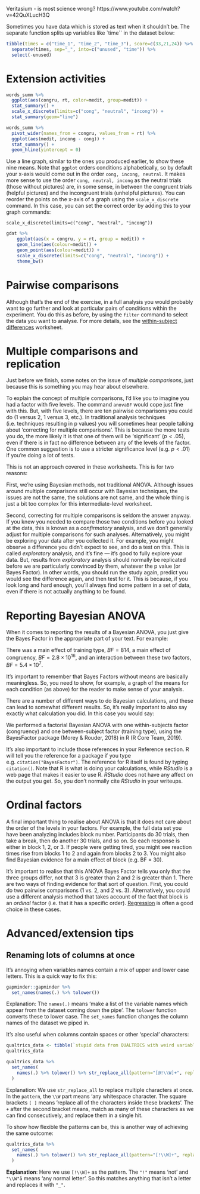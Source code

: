 

Veritasium - is most science wrong?
https://www.youtube.com/watch?v=42QuXLucH3Q





Sometimes you have data which is stored as text when it shouldn't be. The separate function splits up variables like `time`` in
the dataset below:

```r
tibble(times = c("time_1", "time_2", "time_3"), score=c(33,21,24)) %>% 
  separate(times, sep="_", into=c("unused", "time")) %>% 
  select(-unused)
```




# Extension activities



```r
words_summ %>% 
  ggplot(aes(congru, rt, color=medit, group=medit)) + 
  stat_summary() +
  scale_x_discrete(limits=c("cong", "neutral", "incong")) + 
  stat_summary(geom="line")
```


```r
words_summ %>% 
  pivot_wider(names_from = congru, values_from = rt) %>% 
  ggplot(aes(medit, incong - cong)) + 
  stat_summary() + 
  geom_hline(yintercept = 0)
```


Use a line graph, similar to the ones you produced earlier, to show these nine means. Note that `ggplot` orders conditions alphabetically, so by default your x-axis would come out in the order `cong, incong, neutral`. It makes more sense to use the order `cong, neutral, incong` as the neutral trials (those without pictures) are, in some sense, in between the congruent trials (helpful pictures) and the incongruent trials (unhelpful pictures).  You can reorder the points on the x-axis of a graph using the `scale_x_discrete` command. In this case, you can set the correct order by adding this to your graph commands:

`scale_x_discrete(limits=c("cong", "neutral", "incong"))`


```r
gdat %>%
    ggplot(aes(x = congru, y = rt, group = medit)) +
    geom_line(aes(colour=medit)) +
    geom_point(aes(colour=medit)) +
    scale_x_discrete(limits=c("cong", "neutral", "incong")) + 
    theme_bw()
```













# Pairwise comparisons

Although that's the end of the exercise, in a full analysis you would probably want to go further and look at particular pairs of conditions within the experiment. You do this as before, by using the `filter` command to select the data you want to analyse. For more details, see the [within-subject differences](anova1.html) worksheet.

<a name="bettergraphs"></a>



# Multiple comparisons and replication

Just before we finish, some notes on the issue of _multiple comparisons_, just because this is something you may hear about elsewhere.

To explain the concept of multiple comparisons, I'd like you to imagine you had a factor with five levels. The command `anovaBF` would cope just fine with this. But, with five levels, there are ten pairwise comparisons you could do (1 versus 2, 1 versus 3, etc.). In traditional analysis techniques (i.e. techniques resulting in p values) you will sometimes hear people talking about 'correcting for multiple comparisons'. This is because the more tests you do, the more likely it is that one of them will be 'significant' ($p < .05$), even if there is in fact no difference between any of the levels of the factor. One common suggestion is to use a stricter significance level (e.g. $p < .01$) if you're doing a lot of tests. 

This is not an approach covered  in these worksheets. This is for two reasons:

First, we're using Bayesian methods, not traditional ANOVA. Although issues around multiple comparisons still occur with Bayesian techniques, the issues are not the same, the solutions are not same, and the whole thing is just  a bit too complex for this intermediate-level worksheet.

Second, correcting for multiple comparisons is seldom the answer anyway. If you knew you needed to compare those two conditions before you looked at the data, this is known as a _confirmatory_ analysis, and we don't generally adjust for multiple comparisons for such analyses. Alternatively, you might be exploring your data after you collected it. For example, you might observe a difference you didn't expect to see, and do a test on this. This is called _exploratory_ analysis, and it's fine --- it's good to fully explore your data. But, results from _exploratory_ analysis should normally be replicated before we are particularly convinced by them, whatever the p value (or Bayes Factor). In other words, you should run the study again, predict you would see the difference again, and then test for it. This is because, if you look long and hard enough, you'll always find some pattern in a set of data, even if there is not actually anything to be found. 






# Reporting Bayesian ANOVA

When it comes to reporting the results of a Bayesian ANOVA, you just give the Bayes Factor in the appropriate part of your text. For example:

There was a main effect of training type, $BF = 814$, a main effect of congruency, $BF = 2.8 \times 10^{16}$, and an interaction between these two factors, $BF = 5.4 \times 10^{7}$. 

It's important to remember that Bayes Factors without means are basically meaningless. So, you need to show, for example, a graph of the means for each condition (as above) for the reader to make sense of your analysis.

There are a number of different ways to do Bayesian calculations, and these can lead to somewhat different results. So, it's really important to also say exactly what calculation you did. In this case you would say:

We performed a factorial Bayesian ANOVA with one within-subjects factor (congruency) and one between-subject factor (training type), using the BayesFactor package (Morey & Rouder, 2018) in R (R Core Team, 2019).

It's also important to include those references in your Reference section. R will tell you the reference for a package if you type e.g.  `citation("BayesFactor")`. The reference for R itself is found by typing `citation()`. Note that R is what is doing your calculations, while _RStudio_ is a web page that makes it easier to use R. _RStudio_ does not have any affect on the output you get. So, you don't normally cite _RStudio_ in your writeups. 

<a name="ordinal"></a>

# Ordinal factors

A final important thing to realise about ANOVA is that it does not care about the order of the levels in your factors. For example, the full data set you have been analyzing includes block number. Participants do 30 trials, then take a break, then do another 30 trials, and so on. So each response is either in block 1, 2, or 3. If people were getting tired, you might see reaction times rise from blocks 1 to 2 and again from blocks 2 to 3. You might also find Bayesian evidence for a main effect of block (e.g. BF = 30). 

It's important to realise that this ANOVA Bayes Factor tells you only that the three groups differ, not that 3 is greater than 2 and 2 is greater than 1. There are two ways of finding evidence for that sort of question. First, you could do two pairwise comparisons (1 vs. 2, and 2 vs. 3). Alternatively, you could use a different analysis method that takes account of the fact that block is an _ordinal_ factor (i.e. that it has a specific order). [Regression](https://benwhalley.github.io/just-enough-r/linear-models-simple.html) is often a good choice in these cases.






















# Advanced/extension tips

## Renaming lots of columns at once

It's annoying when variables names contain a mix of upper and lower case letters. This is a quick way to fix this:

```r
gapminder::gapminder %>% 
  set_names(names(.) %>% tolower())
```

Explanation: The `names(.)` means 'make a list of the variable names which appear from the dataset coming down the pipe'. The `tolower` function converts these to lower case. The `set_names` function changes the column names of the dataset
we piped in.


It's also useful when columns contain spaces or other 'special' characters:

```r
qualtrics_data <- tibble(`stupid data from QUALTRICS with weird variable names` = 1, `another CRAZY@!! variable`=2)
qualtrics_data
```

```r
qualtrics_data %>% 
  set_names(
    names(.) %>% tolower() %>% str_replace_all(pattern="[@!\\W]+", replacement="_")
  )
```

Explanation: We use `str_replace_all` to replace multiple characters at once. 
In the `pattern`, the `\\W` part means 'any whitespace character. The square brackets `[ ]` means
'replace all of the characters inside these brackets'. The `+` after the second bracket means, match as 
many of these characters as we can find consecutively, and replace them in a single hit.



To show how flexible the patterns can be, this is another way of achieving the same outcome:

```r
qualtrics_data %>% 
  set_names(
    names(.) %>% tolower() %>% str_replace_all(pattern="[!\\W]+", replacement="_")
  )
```

**Explanation**: Here we use `[!\\W]+` as the pattern. The `"!"` means 'not' and `"\\W"å` means 'any normal letter'. So this matches anything that isn't a letter and replaces it with `"_"`.





